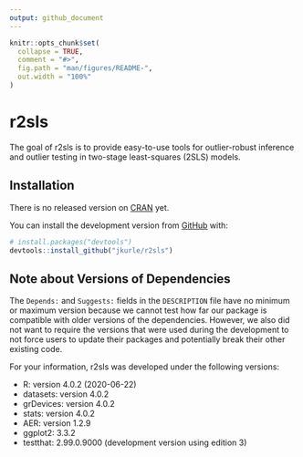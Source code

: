 ```yaml
---
output: github_document
---
```


<!-- README.md is generated from README.Rmd. Please edit that file -->

```r
knitr::opts_chunk$set(
  collapse = TRUE,
  comment = "#>",
  fig.path = "man/figures/README-",
  out.width = "100%"
)
```

# r2sls

<!-- badges: start -->
<!-- badges: end -->

The goal of r2sls is to provide easy-to-use tools for outlier-robust inference
and outlier testing in two-stage least-squares (2SLS) models.

## Installation

There is no released version on [CRAN](https://CRAN.R-project.org) yet.

You can install the development version from [GitHub](https://github.com/) with:

``` r
# install.packages("devtools")
devtools::install_github("jkurle/r2sls")
```
## Note about Versions of Dependencies

The `Depends:` and `Suggests:` fields in the `DESCRIPTION` file have no
minimum or maximum version because we cannot test how far our package is 
compatible with older versions of the dependencies. However, we also did not
want to require the versions that were used during the development to not force
users to update their packages and potentially break their other existing code.

For your information, r2sls was developed under the following versions:

* R: version 4.0.2 (2020-06-22)
* datasets: version 4.0.2
* grDevices: version 4.0.2
* stats: version 4.0.2
* AER: version 1.2.9
* ggplot2: 3.3.2
* testthat: 2.99.0.9000 (development version using edition 3)


